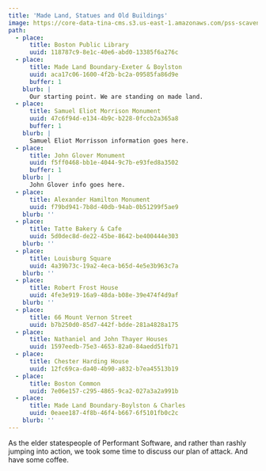 ```yaml
---
title: 'Made Land, Statues and Old Buildings'
image: https://core-data-tina-cms.s3.us-east-1.amazonaws.com/pss-scavenger-hunt//made-land-team.jpg
path:
  - place:
      title: Boston Public Library
      uuid: 118787c9-8e1c-40e6-abd0-13385f6a276c
  - place:
      title: Made Land Boundary-Exeter & Boylston
      uuid: aca17c06-1600-4f2b-bc2a-09585fa86d9e
      buffer: 1
    blurb: |
      Our starting point. We are standing on made land.
  - place:
      title: Samuel Eliot Morrison Monument
      uuid: 47c6f94d-e134-4b9c-b228-0fccb2a365a8
      buffer: 1
    blurb: |
      Samuel Eliot Morrisson information goes here.
  - place:
      title: John Glover Monument
      uuid: f5ff0468-bb1e-4044-9c7b-e93fed8a3502
      buffer: 1
    blurb: |
      John Glover info goes here.
  - place:
      title: Alexander Hamilton Monument
      uuid: f79bd941-7b8d-40db-94ab-0b51299f5ae9
    blurb: ''
  - place:
      title: Tatte Bakery & Cafe
      uuid: 5d0dec8d-de22-45be-8642-be400444e303
    blurb: ''
  - place:
      title: Louisburg Square
      uuid: 4a39b73c-19a2-4eca-b65d-4e5e3b963c7a
    blurb: ''
  - place:
      title: Robert Frost House
      uuid: 4fe3e919-16a9-48da-b08e-39e474f4d9af
    blurb: ''
  - place:
      title: 66 Mount Vernon Street
      uuid: b7b250d0-85d7-442f-bdde-281a4828a175
  - place:
      title: Nathaniel and John Thayer Houses
      uuid: 1597eedb-75e3-4653-82a0-84aedd51fb71
  - place:
      title: Chester Harding House
      uuid: 12fc69ca-da40-4b90-a832-b7ea45513b19
  - place:
      title: Boston Common
      uuid: 7e06e157-c295-4865-9ca2-027a3a2a991b
  - place:
      title: Made Land Boundary-Boylston & Charles
      uuid: 0eaee187-4f8b-46f4-b667-6f5101fb0c2c
    blurb: ''
---
```


As the elder statespeople of Performant Software, and rather than rashly jumping into action, we took some time to discuss our plan of attack. And have some coffee.
